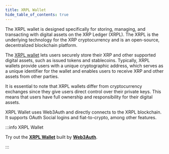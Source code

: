 ```yaml
---
title: XRPL Wallet
hide_table_of_contents: true
---
```


The XRPL wallet is designed specifically for storing, managing, and transacting with digital assets on the XRP Ledger (XRPL). The XRPL is the underlying technology for the XRP cryptocurrency and is an open-source, decentralized blockchain platform.

The [XRPL wallet](https://xrpl.tor.us) lets users securely store their XRP and other supported digital assets, such as issued tokens and stablecoins. Typically, XRPL wallets provide users with a unique cryptographic address, which serves as a unique identifier for the wallet and enables users to receive XRP and other assets from other parties.

It is essential to note that XRPL wallets differ from cryptocurrency exchanges since they give users direct control over their private keys. This means that users have full ownership and responsibility for their digital assets.

XRPL Wallet uses Web3Auth and directly connects to the XRPL blockchain. It supports OAuth Social logins and fiat-to-crypto, among other features.

:::info XRPL Wallet

Try out the [**XRPL Wallet**](https://xrpl.tor.us) built by [**Web3Auth**](https://web3auth.io).

:::
